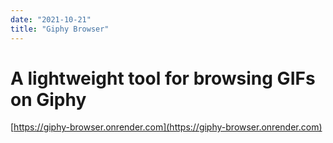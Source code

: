 ```yaml
---
date: "2021-10-21"
title: "Giphy Browser"
---
```


# A lightweight tool for browsing GIFs on Giphy

[https://giphy-browser.onrender.com](https://giphy-browser.onrender.com)
